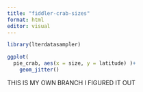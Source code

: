 ```yaml
---
title: "fiddler-crab-sizes"
format: html
editor: visual
---
```


```r
library(lterdatasampler)
```

```r
ggplot(
  pie_crab, aes(x = size, y = latitude) )+
    geom_jitter()
```

THIS IS MY OWN BRANCH I FIGURED IT OUT
